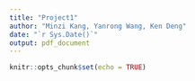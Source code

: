 ```yaml
---
title: "Project1"
author: "Minzi Kang, Yanrong Wang, Ken Deng"
date: "`r Sys.Date()`"
output: pdf_document
---
```


```r
knitr::opts_chunk$set(echo = TRUE)
```


